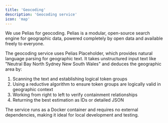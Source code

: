 ```yaml
---
title: 'Geocoding'
description: 'Geocoding service'
icon: 'map'
---
```


We use Pelias for geocoding. Pelias is a modular, open-source search engine for geographic data, powered completely by open data and available freely to everyone.


The geocoding service uses Pelias Placeholder, which provides natural language parsing for geographic text. It takes unstructured input text like "Neutral Bay North Sydney New South Wales" and deduces the geographic area by:

1. Scanning the text and establishing logical token groups
2. Using a reductive algorithm to ensure token groups are logically valid in geographic context
3. Working from right to left to verify containment relationships
4. Returning the best estimation as IDs or detailed JSON

The service runs as a Docker container and requires no external dependencies, making it ideal for local development and testing.